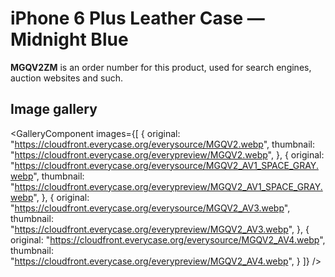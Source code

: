 
# iPhone 6 Plus Leather Case — Midnight Blue

<Callout type='info' emoji='👉🏻'>**MGQV2ZM** is an order number for this product, used for search engines, auction websites and such.</Callout>

## Image gallery

<GalleryComponent
    images={[
      {
        original: "https://cloudfront.everycase.org/everysource/MGQV2.webp",
        thumbnail: "https://cloudfront.everycase.org/everypreview/MGQV2.webp",
      },
      {
        original: "https://cloudfront.everycase.org/everysource/MGQV2_AV1_SPACE_GRAY.webp",
        thumbnail: "https://cloudfront.everycase.org/everypreview/MGQV2_AV1_SPACE_GRAY.webp",
      },
      {
        original: "https://cloudfront.everycase.org/everysource/MGQV2_AV3.webp",
        thumbnail: "https://cloudfront.everycase.org/everypreview/MGQV2_AV3.webp",
      },
      {
        original: "https://cloudfront.everycase.org/everysource/MGQV2_AV4.webp",
        thumbnail: "https://cloudfront.everycase.org/everypreview/MGQV2_AV4.webp",
      }
    ]}
  />
